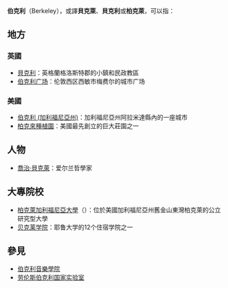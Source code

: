 '''伯克利'''（Berkeley），或譯'''貝克萊'''、'''貝克利'''或'''柏克萊'''，可以指：

==地方==
===英國===
*[[貝克利|貝克利]]：英格蘭格洛斯特郡的小鎮和民政教區
*[[伯克利广场|伯克利广场]]：伦敦西区西敏市梅费尔的城市广场

===美國===
*[[伯克利_(加利福尼亞州)|伯克利 (加利福尼亞州)]]：加利福尼亞州阿拉米達縣內的一座城市
*[[柏克來種植園|柏克來種植園]]：美國最先創立的巨大莊園之一

==人物==
*[[喬治·貝克萊|喬治·貝克萊]]：爱尔兰哲學家

==大專院校==
* [[柏克萊加利福尼亞大學|柏克萊加利福尼亞大學]]（{{lang|en|University of California, Berkeley}}）：位於美國加利福尼亞州舊金山東灣柏克萊的公立研究型大學
* [[贝克莱学院|贝克莱学院]]：耶鲁大学的12个住宿学院之一

==參見==
* [[伯克利音樂學院|伯克利音樂學院]]
* [[劳伦斯伯克利国家实验室|劳伦斯伯克利国家实验室]]

{{Disambig|Berkeley|cat=三字譯名消歧義}}